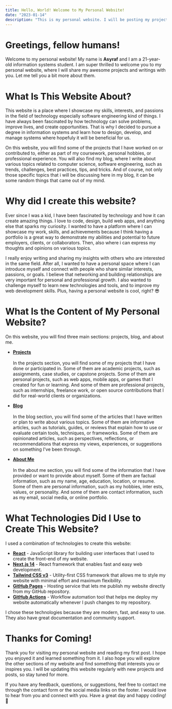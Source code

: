 ```yaml
---
title: Hello, World! Welcome to My Personal Website!
date: "2023-01-14"
description: "This is my personal website. I will be posting my projects and blogs here."
---
```


# Greetings, fellow humans!

Welcome to my personal website! My name is **Asyraf** and I am a 21-year-old information systems student. I am super thrilled to welcome you to my personal website, where I will share my awesome projects and writings with you. Let me tell you a bit more about them.

# What Is This Website About?

This website is a place where I showcase my skills, interests, and passions in the field of technology especially software engineering kind of things. I have always been fascinated by how technology can solve problems, improve lives, and create opportunities. That is why I decided to pursue a degree in information systems and learn how to design, develop, and manage systems where hopefuly it will be beneficial for us.

On this website, you will find some of the projects that I have worked on or contributed to, either as part of my coursework, personal hobbies, or professional experience. You will also find my blog, where I write about various topics related to computer science, software engineering, such as trends, challenges, best practices, tips, and tricks. And of course, not only those specific topics that i will be discussing here in my blog, it can be some random things that came out of my mind.

# Why did I create this website?

Ever since I was a kid, I have been fascinated by technology and how it can create amazing things. I love to code, design, build web apps, and anything else that sparks my curiosity. I wanted to have a platform where I can showcase my work, skills, and achievements because I think having a portfolio is a great way to demonstrate my abilities and potential to future employers, clients, or collaborators. Then, also where i can express my thoughts and opinions on various topics.

I really enjoy writing and sharing my insights with others who are interested in the same field. After all, I wanted to have a personal space where I can introduce myself and connect with people who share similar interests, passions, or goals. I believe that networking and building relationships are very important for personal and professional growth. I also wanted to challenge myself to learn new technologies and tools, and to improve my web development skills. Plus, having a personal website is cool, right? 😎

# What Is the Content of My Personal Website?

On this website, you will find three main sections: projects, blog, and about me.
* [**Projects**](https://asyraf.live/projects) <br></br>
In the projects section, you will find some of my projects that I have done or participated in. Some of them are academic projects, such as assignments, case studies, or capstone projects. Some of them are personal projects, such as web apps, mobile apps, or games that I created for fun or learning. And some of them are professional projects, such as internships, freelance work, or open source contributions that I did for real-world clients or organizations.

* [**Blog**](https://asyraf.live/blog) <br></br>
In the blog section, you will find some of the articles that I have written or plan to write about various topics. Some of them are informative articles, such as tutorials, guides, or reviews that explain how to use or evaluate certain tools, techniques, or frameworks. Some of them are opinionated articles, such as perspectives, reflections, or recommendations that express my views, experiences, or suggestions on something I've been through.

* [**About Me**](https://asyraf.live/about) <br></br>
In the about me section, you will find some of the information that I have provided or want to provide about myself. Some of them are factual information, such as my name, age, education, location, or resume. Some of them are personal information, such as my hobbies, inter ests, values, or personality. And some of them are contact information, such as my email, social media, or online portfolio.

# What Technologies Did I Use to Create This Website?

I used a combination of technologies to create this website:
* [**React**](https://react.dev/) - JavaScript library for building user interfaces that I used to create the front-end of my website.
* [**Next.js 14**](https://nextjs.org/) - React framework that enables fast and easy web development.
* [**Tailwind CSS v3**](https://tailwindcss.com/) - Utility-first CSS framework that allows me to style my website with minimal effort and maximum flexibility.
* [**GitHub Pages**](https://pages.github.com/) - Hosting service that lets me publish my website directly from my GitHub repository.
* [**GitHub Actions**](https://github.com/features/actions) - Workflow automation tool that helps me deploy my website automatically whenever I push changes to my repository.

I chose these technologies because they are modern, fast, and easy to use. They also have great documentation and community support.

# Thanks for Coming!

Thank you for visiting my personal website and reading my first post. I hope you enjoyed it and learned something from it. I also hope you will explore the other sections of my website and find something that interests you or inspires you. I will be updating this website regularly with new projects and posts, so stay tuned for more.

If you have any feedback, questions, or suggestions, feel free to contact me through the contact form or the social media links on the footer. I would love to hear from you and connect with you. Have a great day and happy coding! 🙌
